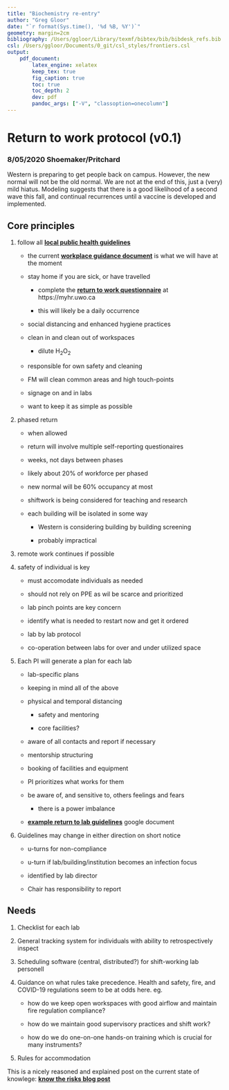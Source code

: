 ```yaml
---
title: "Biochemistry re-entry"
author: "Greg Gloor"
date: "`r format(Sys.time(), '%d %B, %Y')`"
geometry: margin=2cm
bibliography: /Users/ggloor/Library/texmf/bibtex/bib/bibdesk_refs.bib
csl: /Users/ggloor/Documents/0_git/csl_styles/frontiers.csl
output:
    pdf_document:
        latex_engine: xelatex
        keep_tex: true
        fig_caption: true
        toc: true
        toc_depth: 2
        dev: pdf
        pandoc_args: ["-V", "classoption=onecolumn"]
---
```


# Return to work protocol (v0.1)

### 8/05/2020 Shoemaker/Pritchard

Western is preparing to get people back on campus. However, the new normal will not be the old normal. We are not at the end of this, just a (very) mild hiatus. Modeling suggests that there is a good likelihood of a second wave this fall, and continual recurrences until a vaccine is developed and implemented.


## Core principles

1. follow all **[local public health guidelines](https://www.healthunit.com/covid-19-prevent-the-spread)**

   + the current **[workplace guidance document](http://www.health.gov.on.ca/en/pro/programs/publichealth/coronavirus/docs/2019_essential_workplaces_guidance.pdf)** is what we will have at the moment

   + stay home if you are sick, or have travelled

       + complete the **[return to work questionnaire](https://myhr.uwo.ca)** at https://myhr.uwo.ca

       + this will likely be a daily occurrence

   + social distancing and enhanced hygiene practices

   + clean in and clean out of workspaces

       + dilute H~2~O~2~

   + responsible for own safety and cleaning

   + FM will clean common areas and high touch-points

   + signage on and in labs

   + want to keep it as simple as possible

2. phased return

	+ when allowed

    + return will involve multiple self-reporting questionaires

    + weeks, not days between phases

    + likely about 20% of workforce per phased

    + new normal will be 60% occupancy at most

    + shiftwork is being considered for teaching and research

    + each building will be isolated in some way

    	+ Western is considering building by building screening

    	+ probably impractical

3. remote work continues if possible

4. safety of individual is key

    + must accomodate individuals as needed

    + should not rely on PPE as wil be scarce and prioritized

    + lab pinch points are key concern

    + identify what is needed to restart now and get it ordered

    + lab by lab protocol

    + co-operation between labs for over and under utilized space


5. Each PI will generate a plan for each lab

	+ lab-specific plans

	+ keeping in mind all of the above

	+ physical and temporal distancing

		+ safety and mentoring

		+ core facilities?

	+ aware of all contacts and report if necessary

	+ mentorship structuring

	+ booking of facilities and equipment

	+ PI prioritizes what works for them

	+ be aware of, and sensitive to, others feelings and fears

		+ there is a power imbalance

	+ **[example return to lab guidelines](https://docs.google.com/spreadsheets/d/1uwgvRFWeSh9VgWA8hBuEy0JOsIGv9IwexI6_6w3-lIs/edit#gid=0)** google document

6. Guidelines may change in either direction on short notice

	+ u-turns for non-compliance

	+ u-turn if lab/building/institution becomes an infection focus

	+ identified by lab director

	+ Chair has responsibility to report

## Needs

1. Checklist for each lab

2. General tracking system for individuals with ability to retrospectively inspect

3. Scheduling software (central, distributed?) for shift-working lab personell

4. Guidance on what rules take precedence. Health and safety, fire, and COVID-19 regulations seem to be at odds here. eg.

    + how do we keep open workspaces with good airflow and maintain fire regulation compliance?

    + how do we maintain good supervisory practices and shift work?

    + how do we do one-on-one hands-on training which is crucial for many instruments?

5. Rules for accommodation

This is a nicely reasoned and explained post on the current state of knowlege: **[know the risks blog post](https://www.erinbromage.com/post/the-risks-know-them-avoid-them?fbclid=IwAR0Ph8Qq8sXUJyGYZhPb_J2WV6_eURP7rYbs44-LOYdMfNMWtwTXoJqi2EE)**

